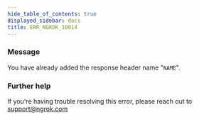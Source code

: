 ```yaml
---
hide_table_of_contents: true
displayed_sidebar: docs
title: ERR_NGROK_10014
---
```


### Message

You have already added the response header name "`NAME`".

<ErrorDetails />

### Further help

If you're having trouble resolving this error, please reach out to [support@ngrok.com](mailto:support@ngrok.com?subject=Help%20with%20ERR_NGROK_10014)
